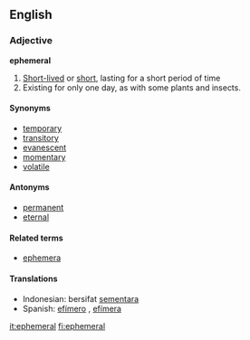 ==English==

=== Adjective ===
'''ephemeral'''
# [[Short-lived]] or [[short]], lasting for a short period of time
# Existing for only one day, as with some plants and insects.

==== Synonyms ====
*[[temporary]]
*[[transitory]]
*[[evanescent]]
*[[momentary]]
*[[volatile]]

==== Antonyms ====
*[[permanent]]
*[[eternal]]

====Related terms====
*[[ephemera]]

==== Translations ====
*Indonesian: bersifat [[sementara]]
*Spanish: [[efímero]] {{m}}, [[efímera]] {{f}}

[[it:ephemeral]]
[[fi:ephemeral]]